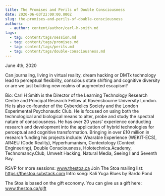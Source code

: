 ```yaml
---
title: The Promises and Perils of Double Consciousness
date: 2020-06-03T22:00:00.000Z
slug: the-promises-and-perils-of-double-consciousness
authors:
  - author: content/author/carl-h-smith.md
tags:
  - tag: content/tags/session.md
  - tag: content/tags/promises.md
  - tag: content/tags/perils.md
  - tag: content/tags/double-consciousness.md
---
```


June 4th, 2020

Can journaling, living in virtual reality, dream hacking or DMTx technology lead to perceptual flexibility, conscious state shifting and cognitive diversity or are we just building new realms of augmented escapism?

Bio: Carl H Smith is the Director of the Learning Technology Research Centre and Principal Research Fellow at Ravensbourne University London. He is also co-founder of the Cyberdelics Society and the London Experimental Psychonautic Club. He is focused on using both the technological and biological means to alter, probe and study the spectral nature of consciousness. He has over 20 years’ experience conducting research and development into the application of hybrid technologies for perceptual and cognitive transformation. Bringing in over £10 million in research funding his projects include: Wearable Experience (WEKIT-ECS), AR4EU (Code Reality), Hyperhumanism, Contextology (Context Engineering), Double Consciousness, Holotechnica.Academy, Technomancy.Club, Umwelt Hacking, Natural Media, Seeing I and Seventh Ray.

RSVP for more sessions: www.thestoa.ca
Join The Stoa mailing list: https://thestoa.substack.com
Intro song: Kali Yuga Blues by Bardo Pond

The Stoa is based on the gift economy. You can give us a gift here: www.thestoa.ca/gift
